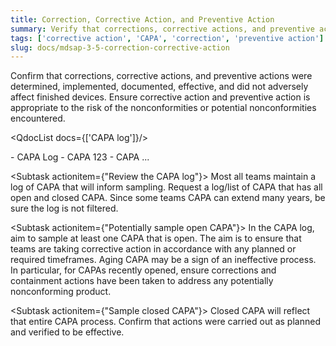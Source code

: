 ```yaml
---
title: Correction, Corrective Action, and Preventive Action
summary: Verify that corrections, corrective actions, and preventive actions are taken in a timely manner commensurate with risk.
tags: ['corrective action', 'CAPA', 'correction', 'preventive action']
slug: docs/mdsap-3-5-correction-corrective-action
---
```

<RegLang>
Confirm that corrections, corrective actions, and preventive actions were determined, implemented, documented, effective, and did not adversely affect finished devices.
Ensure corrective action and preventive action is appropriate to the risk of the nonconformities or potential nonconformities encountered.
</RegLang>

<QdocList docs={['CAPA log']}/>

<ReportLang>
- CAPA Log
- CAPA 123
- CAPA ...
</ReportLang>

<Subtask actionitem={"Review the CAPA log"}>
Most all teams maintain a log of CAPA that will inform sampling.  Request a log/list of CAPA that has all open and closed CAPA. Since some teams CAPA can extend many years, be sure the log is not filtered.  
</Subtask>

<Subtask actionitem={"Potentially sample open CAPA"}>
In the CAPA log, aim to sample at least one CAPA that is open.  The aim is to ensure that teams are taking corrective action in accordance with any planned or required timeframes. Aging CAPA may be a sign of an ineffective process. 
In particular, for CAPAs recently opened, ensure corrections and containment actions have been taken to address any potentially nonconforming product. 
</Subtask>

<Subtask actionitem={"Sample closed CAPA"}>
Closed CAPA will reflect that entire CAPA process. Confirm that actions were carried out as planned and verified to be effective. 
</Subtask>
